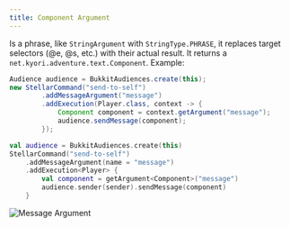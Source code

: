 ```yaml
---
title: Component Argument
---
```



Is a phrase, like `StringArgument` with `StringType.PHRASE`, it replaces target selectors (@e, @s, etc.) with their actual result. It returns a `net.kyori.adventure.text.Component`. Example:

```java tab="Java"
Audience audience = BukkitAudiences.create(this);
new StellarCommand("send-to-self")
        .addMessageArgument("message")
        .addExecution(Player.class, context -> {
            Component component = context.getArgument("message");
            audience.sendMessage(component);
        });
```
```kotlin tab="Kotlin"
val audience = BukkitAudiences.create(this)
StellarCommand("send-to-self")
    .addMessageArgument(name = "message")
    .addExecution<Player> {
        val component = getArgument<Component>("message")
        audience.sender(sender).sendMessage(component)
    }
```

![Message Argument](https://cdn.undefinedcreations.com/stellar/gifs/text/message.gif)